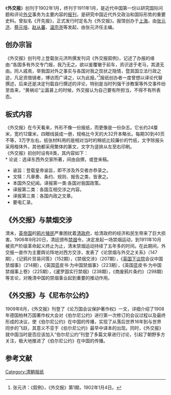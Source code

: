 
{{non-free|time=2015-01-11T08:48:56+00:00}}
《'''外交报'''》创刊于1902年1月，终刊于1911年1月，是近代中国第一份以研究国际问题和评论[[外交|外交]]事务为主要内容的[[报刊|报刊]]，是研究中国近代外交政治和国际形势的重要史料。曾拟名《开先报》，正式发行时定名为《外交报》。报馆创办于[[上海|上海]]，由[[张元济|张元济]]、[[蔡元培|蔡元培]]、[[赵从蕃|赵从蕃]]、[[温宗尧|温宗尧]]等发起，由张元济任主编。

==创办宗旨==
《外交报》创刊号上登载张元济所撰发刊词《外交报叙例》，记述了办报的缘由:“各国多有外交专门报，我乃无之。欲以鉴覆辙于前车，资识途于老马，其道无由。同人戚焉，举我国对外之事实与各国对我之现状之隐情，暨其国立法行政之迹，凡足资借镜者，博访而广译之，以为此报。”<ref>张元济：《叙例》，《外交报》第1期，1902年1月4日。</ref>报纸创办者一度曾想以译论代替撰述，后来还是决定刊载自行撰述的评论，特别是当时列强干涉教案等外交事件纷至沓来，“黄祸论”尘嚣甚上的时候，外交报认为自己要有所担当，不得不有所表态。

==板式内容==
《外交报》在今天看来，外形不像一份报纸，而更像是一份杂志。它长约24厘米，宽约12厘米，四眼线装成一册，规格比今天的大32开本略长。每期30到40页不等，3万字左右。纸张材料用的是相对当时的棉纸比较廉价的竹纸，文字除报头采用楷体外，其他都采用繁体的篆文，文字为竖排从左至右印刷。<br />
《外交报》初创时设有8类，其内容如下：<br />
* 论说：选译东西外交家所著，间由自撰，或登来稿。
* 谕旨：登载皇帝谕旨，即不涉及外交者亦恭录之。
* 文犊：凡章奏、条约、规则、报告之类，皆隶之。
* 本国外交纪闻。译报第一类:各国对我国政策。
* 译报第二类：各国互相交涉之内容。
* 译报第三类：各国内政之文章。
* 要电汇录。

==《外交报》与禁烟交涉==
清末，[[英帝国|英帝国]]的[[鸦片|鸦片]][[殖民|殖民]]严重困扰着[[清政府|清政府]]，给清政府的经济和民生带来了巨大损害。1906年9月20日，清廷颁布[[禁烟|禁烟]]令，决定发起一场禁烟运动，到1911年10月被资产阶级革命起义终止为止，清末禁烟运动持续了五年多的时间。在此期间，外交报一直作为主要舆论阵地对西方交涉，发表了《论禁烟与外交之关系》（147期），《记鸦片贸易问答》（152期），《禁烟交涉》（207期），《[[英国下议院|英国下议院]]会议中国禁烟事》（214期），《英国蓝皮书·为中国禁烟事》（223期），《英国蓝皮书·为中国禁烟事上卷》（225期），《暹罗国实行禁烟》（238期），《商废鸦片条约》（298期）等言论，对晚清中国的禁烟事业起到重要的推动作用。

==《外交报》与《尼布尔公约》==
1909年8月，《外交报》刊登了《论万国会议保护著作权》一文，详细介绍了1908年德国柏林万国著作权大会对《伯尔尼公约》进行第一次修订的会议过程以及最终形成的决议，使《伯尔尼公约》在中国的传播，实现了从落后世界16年到与世界同步的飞跃，其意义不亚于《伯尔尼公约》最早中译本的出现。同时，《外交报》就中国当时是否应该加入“伯尔尼公约”刊登了多篇文章进行讨论，引起了朝野多方关注，极大地推进了《伯尔尼公约》在中国的传播。

==参考文献==
{{reflist}}

[[Category:清朝报纸|Category:清朝报纸]]